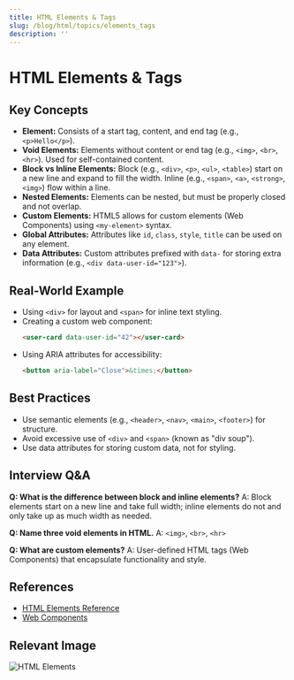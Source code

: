 ```yaml
---
title: HTML Elements & Tags
slug: /blog/html/topics/elements_tags
description: ''
---
```

# HTML Elements & Tags

## Key Concepts
- **Element:** Consists of a start tag, content, and end tag (e.g., `<p>Hello</p>`).
- **Void Elements:** Elements without content or end tag (e.g., `<img>`, `<br>`, `<hr>`). Used for self-contained content.
- **Block vs Inline Elements:** Block (e.g., `<div>`, `<p>`, `<ul>`, `<table>`) start on a new line and expand to fill the width. Inline (e.g., `<span>`, `<a>`, `<strong>`, `<img>`) flow within a line.
- **Nested Elements:** Elements can be nested, but must be properly closed and not overlap.
- **Custom Elements:** HTML5 allows for custom elements (Web Components) using `<my-element>` syntax.
- **Global Attributes:** Attributes like `id`, `class`, `style`, `title` can be used on any element.
- **Data Attributes:** Custom attributes prefixed with `data-` for storing extra information (e.g., `<div data-user-id="123">`).

## Real-World Example
- Using `<div>` for layout and `<span>` for inline text styling.
- Creating a custom web component:
  ```html
  <user-card data-user-id="42"></user-card>
  ```
- Using ARIA attributes for accessibility:
  ```html
  <button aria-label="Close">&times;</button>
  ```

## Best Practices
- Use semantic elements (e.g., `<header>`, `<nav>`, `<main>`, `<footer>`) for structure.
- Avoid excessive use of `<div>` and `<span>` (known as "div soup").
- Use data attributes for storing custom data, not for styling.

## Interview Q&A
**Q: What is the difference between block and inline elements?**
A: Block elements start on a new line and take full width; inline elements do not and only take up as much width as needed.

**Q: Name three void elements in HTML.**
A: `<img>`, `<br>`, `<hr>`

**Q: What are custom elements?**
A: User-defined HTML tags (Web Components) that encapsulate functionality and style.

## References
- [HTML Elements Reference](https://developer.mozilla.org/en-US/docs/Web/HTML/Element)
- [Web Components](https://developer.mozilla.org/en-US/docs/Web/Web_Components)

## Relevant Image
![HTML Elements](https://developer.mozilla.org/en-US/docs/Web/HTML/Element/html-elements.png)
